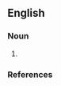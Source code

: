 ==English==

===Noun===
{{en-noun}}

# {{A common surname meaning "Son of Jacob", derived from the Norwegian surname Jacobsen.}}

===References===